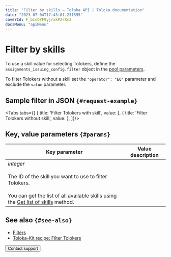 ```yaml
---
title: "Filter by skills — Toloka API | Toloka documentation"
date: "2023-07-04T17:43:01.231595"
coverId: F_bIcOYF9yjrxkPZrXc3
docsMenu: "apiMenu"
---
```



# Filter by skills

To use a skill value for selecting Tolokers, define the `assignments_issuing_config.filter` object in the [pool parameters](https://toloka.ai/docs/api/api-reference/#tag--pool).

To filter Tolokers without a skill set the `"operator": "EQ"` parameter and exclude the `value` parameter.

## Sample filter in JSON `{#request-example}`

<Tabs tabs={[
  { title: 'Filter Tolokers with skill', value: <FilterSkillList1/> },
  { title: 'Filter Tolokers without skill', value: <FilterSkillList2/> },
]}/>

## Key, value parameters `{#params}`

Key parameter | Value description
----- | -----
_integer_<br/><br/>The ID of the skill you want to use to filter Tolokers.<br/><br/>You can get the list of all available skills using the [Get list of skills](https://toloka.ai/docs/api/api-reference/#get-/skills) method. | <FilterSkillTable1/>

## See also `{#see-also}`

- [Filters](/docs/guide/filters)
- [Toloka-Kit recipe: Filter Tolokers](/docs/toloka-kit/recipes/filter-tolokers/)

<Button view="defaultInverse" size="l" type="link" url="/docs/guide/troubleshooting/support?form-source=api-filter-skill">Contact support</Button>